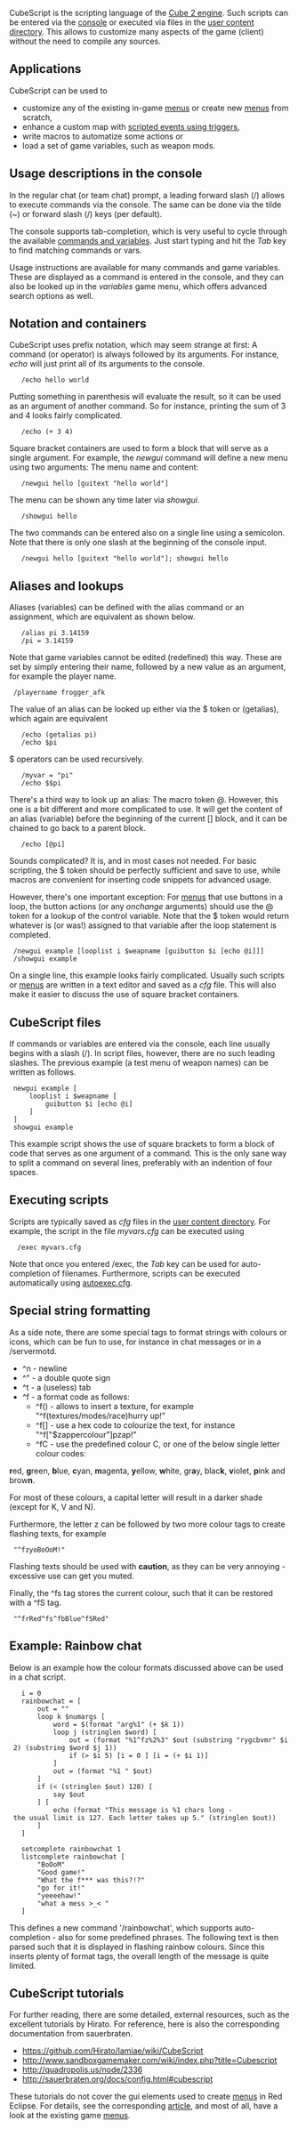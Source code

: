 CubeScript is the scripting language of the [http://cubeengine.com/ Cube 2 engine]. Such scripts can be entered via the [[console]] or executed via files in the [[Game_Settings#User_Content|user content directory]]. This allows to customize many aspects of the game (client) without the need to compile any sources.

==Applications==

CubeScript can be used to
* customize any of the existing in-game [[menus]] or create new [[menus]] from scratch,
* enhance a custom map with [[Entity_Linking#Scriptable_Events|scripted events using triggers]],
* write macros to automatize some actions or
* load a set of game variables, such as weapon mods.

==Usage descriptions in the console==

In the regular chat (or team chat) prompt, a leading forward slash (/) allows to execute commands via the console. The same can be done via the tilde (~) or forward slash (/) keys (per default).

The console supports tab-completion, which is very useful to cycle through the available [[Vars_and_Commands_Tables|commands and variables]]. Just start typing and hit the ''Tab'' key to find matching commands or vars.

Usage instructions are available for many commands and game variables. These are displayed as a command is entered in the console, and they can also be looked up in the ''variables'' game menu, which offers advanced search options as well. 

==Notation and containers==

CubeScript uses prefix notation, which may seem strange at first: A command (or operator) is always followed by its arguments. For instance, ''echo'' will just print all of its arguments to the console.

    /echo hello world

Putting something in parenthesis will evaluate the result, so it can be used as an argument of another command. So for instance, printing the sum of 3 and 4 looks fairly complicated.

    /echo (+ 3 4)

Square bracket containers are used to form a block that will serve as a single argument. For example, the ''newgui'' command will define a new menu using two arguments: The menu name and content:

    /newgui hello [guitext "hello world"]

The menu can be shown any time later via ''showgui''. 

    /showgui hello

The two commands can be entered also on a single line using a semicolon. Note that there is only one slash at the beginning of the console input.

    /newgui hello [guitext "hello world"]; showgui hello

==Aliases and lookups==

Aliases (variables) can be defined with the alias command or an assignment, which are equivalent as shown below.

    /alias pi 3.14159
    /pi = 3.14159

Note that game variables cannot be edited (redefined) this way. These are set by simply entering their name, followed by a new value as an argument, for example the player name.

  /playername frogger_afk

The value of an alias can be looked up either via the $ token or (getalias), which again are equivalent

    /echo (getalias pi)
    /echo $pi  

$ operators can be used recursively.

    /myvar = "pi"
    /echo $$pi

There's a third way to look up an alias: The macro token @. However, this one is a bit different and more complicated to use. It will get the content of an alias (variable) before the beginning of the current [] block, and it can be chained to go back to a parent block.

    /echo [@pi]

Sounds complicated? It is, and in most cases not needed. For basic scripting, the $ token should be perfectly sufficient and save to use, while macros are convenient for inserting code snippets for advanced usage.

However, there's one important exception: For [[menus]] that use buttons in a loop, the button actions (or any ''onchange'' arguments) should use the @ token for a lookup of the control variable. Note that the $ token would return whatever is (or was!) assigned to that variable after the loop statement is completed.

  /newgui example [looplist i $weapname [guibutton $i [echo @i]]]
  /showgui example

On a single line, this example looks fairly complicated. Usually such scripts or [[menus]] are written in a text editor and saved as a ''cfg'' file. This will also make it easier to discuss the use of square bracket containers.

==CubeScript files==

If commands or variables are entered via the console, each line usually begins with a slash (/). In script files, however, there are no such leading slashes. The previous example (a test menu of weapon names) can be written as follows.

  newgui example [
      looplist i $weapname [
          guibutton $i [echo @i]
      ]
  ]
  showgui example

This example script shows the use of square brackets to form a block of code that serves as one argument of a command. This is the only sane way to split a command on several lines, preferably with an indention of four spaces. 

==Executing scripts==

Scripts are typically saved as ''cfg'' files in the [[Game_Settings#User_Content|user content directory]]. For example, the script in the file ''myvars.cfg'' can be executed using

   /exec myvars.cfg

Note that once you entered /exec, the ''Tab'' key can be used for auto-completion of filenames. Furthermore, scripts can be executed automatically using [[Game_Settings#autoexec.cfg|autoexec.cfg]].

==Special string formatting==

As a side note, there are some special tags to format strings with colours or icons, which can be fun to use, for instance in chat messages or in a /servermotd.

* ^n  - newline
* ^"  - a double quote sign
* ^t  - a (useless) tab
* ^f  - a format code as follows:
** ^f() - allows to insert a texture, for example "^f(textures/modes/race)hurry up!"
** ^f[] - use a hex code to colourize the text, for instance "^f["$zappercolour"]pzap!"
** ^fC  - use the predefined colour C, or one of the below single letter colour codes:

'''r'''ed, '''g'''reen, '''b'''lue,
'''c'''yan, '''m'''agenta, '''y'''ellow,
'''w'''hite, gr'''a'''y, blac'''k''',
'''v'''iolet, '''p'''ink and brow'''n'''.

For most of these colours, a capital letter will result in a darker shade (except for K, V and N).

Furthermore, the letter z can be followed by two more colour tags to create flashing texts, for example 
  "^fzyoBoOoM!"
Flashing texts should be used with '''caution''', as they can be very annoying - excessive use can get you muted.

Finally, the ^fs tag stores the current colour, such that it can be restored with a ^fS tag.
  "^frRed^fs^fbBlue^fSRed"

==Example: Rainbow chat==

Below is an example how the colour formats discussed above can be used in a chat script.

    i = 0
    rainbowchat = [
        out = ""
        loop k $numargs [
            word = $(format "arg%1" (+ $k 1))
            loop j (stringlen $word) [
                out = (format "%1^fz%2%3" $out (substring "rygcbvmr" $i 2) (substring $word $j 1)) 
                if (> $i 5) [i = 0 ] [i = (+ $i 1)]
            ]
            out = (format "%1 " $out)
        ]
        if (< (stringlen $out) 128) [
            say $out
        ] [
            echo (format "This message is %1 chars long - the usual limit is 127. Each letter takes up 5." (stringlen $out))
        ]
    ]
    
    setcomplete rainbowchat 1
    listcomplete rainbowchat [
        "BoOoM"
        "Good game!"
        "What the f*** was this?!?"
        "go for it!"
        "yeeeehaw!"
        "what a mess >_< "
    ]

This defines a new command '/rainbowchat', which supports auto-completion - also for some predefined phrases. The following text is then parsed such that it is displayed in flashing rainbow colours. Since this inserts plenty of format tags, the overall length of the message is quite limited.

==CubeScript tutorials==

For further reading, there are some detailed, external resources, such as the excellent tutorials by Hirato. For reference, here is also the corresponding documentation from sauerbraten.

* https://github.com/Hirato/lamiae/wiki/CubeScript<br>
* http://www.sandboxgamemaker.com/wiki/index.php?title=Cubescript
* http://quadropolis.us/node/2336<br>
* http://sauerbraten.org/docs/config.html#cubescript<br>

These tutorials do not cover the gui elements used to create [[menus]] in Red Eclipse. For details, see the corresponding [[menus|article]], and most of all, have a look at the existing game [[menus]].